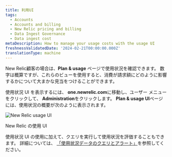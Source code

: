```yaml
---
title: 利用UI
tags:
  - Accounts
  - Accounts and billing
  - New Relic pricing and billing
  - Data Ingest Governance
  - Data ingest cost
metaDescription: How to manage your usage costs with the usage UI
freshnessValidatedDate: '2024-02-21T00:00:00.000Z'
translationType: machine
---
```



New Relic顧客の場合は、<DNT>**Plan & usage**</DNT> ページで使用状況を確認できます。 数字は概算ですが、これらのビューを使用すると、消費が請求額にどのように影響するかについて大まかな見当をつけることができます。

使用状況 UI を表示するには、 <DNT>**one.newrelic.com**</DNT>に移動し、ユーザー メニューをクリックして、 <DNT>**Administration**</DNT>をクリックします。 <DNT>**Plan & usage UI**</DNT>ページには、使用状況の概要が次のように表示されます。

<img
  title="New Relic usage UI"
  alt="New Relic usage UI"
  src={accountsUsageUi}
/>

<figcaption>
  New Relic の使用 UI
</figcaption>

使用状況 UI の使用に加えて、クエリを実行して使用状況を評価することもできます。 詳細については、 [「使用状況データのクエリとアラート」](/docs/accounts/accounts-billing/new-relic-one-pricing-billing/usage-queries-alerts/)を参照してください。